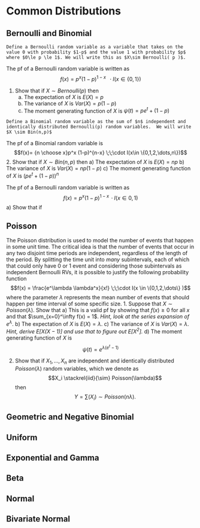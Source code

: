 # Common Distributions

## Bernoulli and Binomial

```definition
Define a Bernoulli random variable as a variable that takes on the value 0 with probability $1-p$ and the value 1 with probability $p$ where $0\le p \le 1$. We will write this as $X\sim Bernoulli( p )$.
```
The pf of a Bernoulli random variable is written as
$$f(x) = p^x (1-p)^{1-x} \;\; \cdot I(x \in \{0,1\})$$

1. Show that if $X\sim Bernoulli(p)$ then
    a) The expectation of $X$ is $E(X) = p$
    b) The variance of $X$ is $Var(X) = p(1-p)$
    c) The moment generating function of $X$ is $\psi(t)=pe^t + (1-p)$
    
```definition
Define a Binomial random variable as the sum of $n$ independent and identically distributed Bernoulli(p) random variables.  We will write $X \sim Bin(n,p)$
```
The pf of a Binomial random variable is
$$f(x)= {n \choose x}p^x (1-p)^{n-x} \;\;\cdot I(x\in \{0,1,2,\dots,n\})$$
2. Show that if $X \sim Bin(n,p)$ then
    a) The expectation of $X$ is $E(X) = np$
    b) The variance of $X$ is $Var(X) = np(1-p)$
    c) The moment generating function of $X$ is $\left( pe^t + (1-p) \right)^n$

The pf of a Bernoulli random variable is written as
$$f(x) = p^x (1-p)^{1-x} \, \cdot I(x \in {0,1})$$
    a) Show that if 

## Poisson
The Poisson distribution is used to model the number of events that happen in some unit time.  The critical idea is that the number of events that occur in any two disjoint time periods are independent, regardless of the length of the period. By splitting the time unit into _many_ subintervals, each of which that could only have 0 or 1 event and considering those subintervals as independent Bernoulli RVs, it is possible to justify the following probability function
$$f(x) = \frac{e^\lambda \lambda^x}{x!} \;\;\cdot I(x \in \{0,1,2,\dots\} )$$
where the parameter $\lambda$ represents the mean number of events that should happen per time interval of some specific size.
1. Suppose that $X\sim Poisson(\lambda)$. Show that
    a) This is a valid pf by showing that $f(x) \ge 0$ for all $x$ and that $\sum_{x=0}^\infty f(x) = 1$. _Hint, look at the series expansion of $e^\lambda$_.
    b) The expectation of $X$ is $E(X)=\lambda$.
    c) The variance of $X$ is $Var(X)=\lambda$. _Hint, derive $E[ X(X-1) ]$ and use that to figure out $E[X^2]$._
    d) The moment generating function of $X$ is $$\psi(t)=e^{\lambda(e^t-1)}$$

2. Show that if $X_1,\dots,X_n$ are independent and identically distributed $Poisson(\lambda)$ random variables, which we denote as
$$X_i \stackrel{iid}{\sim} Poisson(\lambda)$$ 
then $$Y=\sum(X_i) \sim Poisson(n\lambda).$$

## Geometric and Negative Binomial

## Uniform

## Exponential and Gamma

## Beta

## Normal

## Bivariate Normal